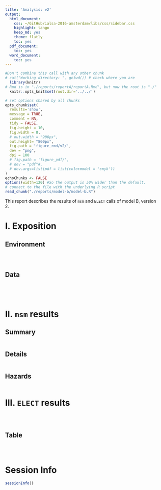 ```yaml
---
title: 'Analysis: v2'
output:
  html_document:
    css: ~/GitHub/ialsa-2016-amsterdam/libs/css/sidebar.css
    highlight: tango
    keep_md: yes
    theme: flatly
    toc: yes
  pdf_document:
    toc: yes
  word_document:
    toc: yes
---
```


<!-- These two chunks should be added in the beginning of every .Rmd that you want to source an .R script -->
<!--  The 1st mandatory chunck  -->
<!--  Set the working directory to the repository's base directory -->
```r
#Don't combine this call with any other chunk 
# cat("Working directory: ", getwd()) # check where you are
  library(knitr)
# Rmd is in "./reports/reportA/reportA.Rmd", but now the root is "./"
  knitr::opts_knit$set(root.dir='../../') 
```

<!--  The 2nd mandatory chunck  -->
<!-- Set the report-wide options, and point to the external code file. -->
```r
# set options shared by all chunks
opts_chunk$set(
  results='show', 
  message = TRUE,
  comment = NA, 
  tidy = FALSE,
  fig.height = 10, 
  fig.width = 8, 
  # out.width = "900px",
  out.height= "800px",
  fig.path = 'figure_rmd/v2/',     
  dev = "png",
  dpi = 100
  # fig.path = 'figure_pdf/',     
  # dev = "pdf"#,
  # dev.args=list(pdf = list(colormodel = 'cmyk'))
)
echoChunks <- FALSE
options(width=120) #So the output is 50% wider than the default.
# connect to the file with the underlying R script  
read_chunk("./reports/model-b/model-b.R") 
```

This report describes the results of `msm` and `ELECT` calls of model B, version 2. 

# I. Exposition

## Environment 
<!-- Load 'sourced' R files.  Suppress the output when loading packages. --> 
```r
```

<!-- Load the sources.  Suppress the output when loading sources. --> 
```r
```

<!-- Load any Global functions and variables declared in the R file.  Suppress the output. --> 
```r
```

## Data 

<!-- Load the datasets.   -->
```r
```

```r
```

```r
```

```r
```



# II. `msm` results

## Summary
```r
```

## Details
```r
```

## Hazards
```r
```

# III. `ELECT` results

```r
```

<!-- Turn off for version 1 that does not have dummies   -->
```r
```


```r
```
## Table
```r
```

```r
```

```r
```

# Session Info
```r
sessionInfo()

```


